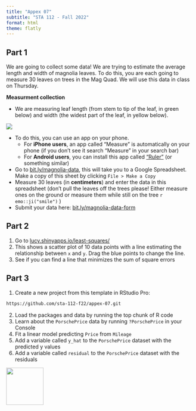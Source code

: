 ```yaml
---
title: "Appex 07"
subtitle: "STA 112 - Fall 2022"
format: html
theme: flatly
---
```


## Part 1

We are going to collect some data! We are trying to estimate the average length and width of magnolia leaves. To do this, you are each going to measure 30 leaves on trees in the Mag Quad. We will use this data in class on Thursday. 

**Measurment collection**

* We are measuring leaf length (from stem to tip of the leaf, in green below) and width (the widest part of the leaf, in yellow below).

![](img/07/mag.jpeg)

* To do this, you can use an app on your phone. 
  * For **iPhone users**, an app called "Measure" is automatically on your phone (if you don't see it search "Measure" in your search bar)
  * For **Android users**, you can install this app called ["Ruler"](https://play.google.com/store/apps/details?id=fr.ecp.ruler.app) (or something similar)
* Go to [bit.ly/magnolia-data](https://bit.ly/magnolia-data), this will take you to a Google Spreadsheet. Make a copy of this sheet by clicking `File > Make a Copy`
* Measure 30 leaves (in **centimeters**) and enter the data in this spreadsheet (don't pull the leaves off the trees please! Either measure ones on the ground or measure them while still on the tree `r emo::ji("smile")` )
* Submit your data here: [bit.ly/magnolia-data-form](https://bit.ly/magnolia-data-form)

## Part 2

1. Go to [lucy.shinyapps.io/least-squares/](https://lucy.shinyapps.io/least-squares/)
2. This shows a scatter plot of 10 data points with a line estimating the relationship between `x` and `y`. Drag the blue points to change the line.
3. See if you can find a line that minimizes the sum of square errors

## Part 3

1. Create a new project from this template in RStudio Pro:

```bash
https://github.com/sta-112-f22/appex-07.git
```
2. Load the packages and data by running the top chunk of R code
3. Learn about the `PorschePrice` data by running `?PorschePrice` in your Console 
4. Fit a linear model predicting `Price` from `Mileage`
5. Add a variable called `y_hat` to the `PorschePrice` dataset with the predicted y values
6. Add a variable called `residual` to the `PorschePrice` dataset with the residuals

[![](img/favicon.png){width="100" fig-align="right"}](https://bit.ly/sta-112-f22)

